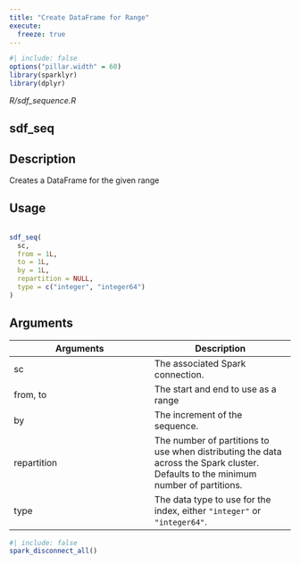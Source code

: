 ```yaml
---
title: "Create DataFrame for Range"
execute:
  freeze: true
---
```


```r
#| include: false
options("pillar.width" = 60)
library(sparklyr) 
library(dplyr)
```

*R/sdf_sequence.R*

## sdf_seq

## Description
 Creates a DataFrame for the given range 


## Usage
```r
 
sdf_seq( 
  sc, 
  from = 1L, 
  to = 1L, 
  by = 1L, 
  repartition = NULL, 
  type = c("integer", "integer64") 
) 
```

## Arguments
|Arguments|Description|
|---|---|
| sc | The associated Spark connection. |
| from, to | The start and end to use as a range |
| by | The increment of the sequence. |
| repartition | The number of partitions to use when distributing the data across the Spark cluster. Defaults to the minimum number of partitions. |
| type | The data type to use for the index, either `"integer"` or `"integer64"`. |








```r
#| include: false
spark_disconnect_all()
```
